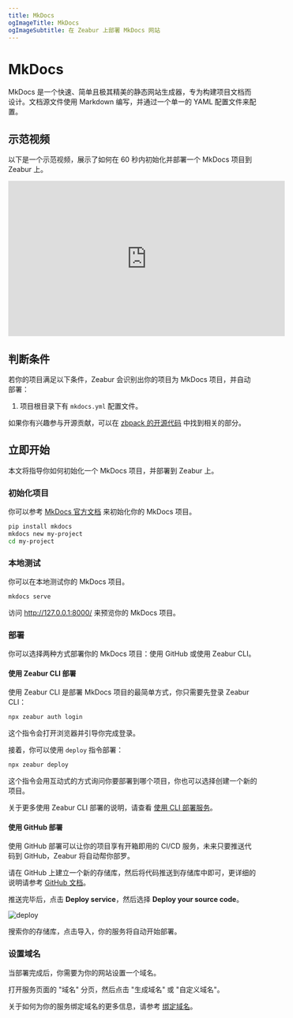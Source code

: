 ```yaml
---
title: MkDocs
ogImageTitle: MkDocs
ogImageSubtitle: 在 Zeabur 上部署 MkDocs 网站
---
```


# MkDocs

MkDocs 是一个快速、简单且极其精美的静态网站生成器，专为构建项目文档而设计。文档源文件使用 Markdown 编写，并通过一个单一的 YAML 配置文件来配置。

## 示范视频

以下是一个示范视频，展示了如何在 60 秒内初始化并部署一个 MkDocs 项目到 Zeabur 上。

<iframe style={{marginTop: 12}} width="560" height="315"
        src="https://www.youtube.com/embed/DYlpqWQgQEM?si=geEMw0kQOnIEEZAC" title="YouTube video player" frameborder="0"
        allow="accelerometer; autoplay; clipboard-write; encrypted-media; gyroscope; picture-in-picture; web-share"
        referrerpolicy="strict-origin-when-cross-origin" allowfullscreen></iframe>

## 判断条件

若你的项目满足以下条件，Zeabur 会识别出你的项目为 MkDocs 项目，并自动部署：

1. 项目根目录下有 `mkdocs.yml` 配置文件。

如果你有兴趣参与开源贡献，可以在 [zbpack 的开源代码](https://github.com/zeabur/zbpack/tree/main/internal/static) 中找到相关的部分。

## 立即开始

本文将指导你如何初始化一个 MkDocs 项目，并部署到 Zeabur 上。

### 初始化项目

你可以参考 [MkDocs 官方文档](https://www.mkdocs.org/getting-started/) 来初始化你的 MkDocs 项目。

```bash
pip install mkdocs
mkdocs new my-project
cd my-project
```

### 本地测试

你可以在本地测试你的 MkDocs 项目。

```bash
mkdocs serve
```

访问 http://127.0.0.1:8000/ 来预览你的 MkDocs 项目。

### 部署

你可以选择两种方式部署你的 MkDocs 项目：使用 GitHub 或使用 Zeabur CLI。

#### 使用 Zeabur CLI 部署

使用 Zeabur CLI 是部署 MkDocs 项目的最简单方式，你只需要先登录 Zeabur CLI：

```bash
npx zeabur auth login
```

这个指令会打开浏览器并引导你完成登录。

接着，你可以使用 `deploy` 指令部署：

```bash
npx zeabur deploy
```

这个指令会用互动式的方式询问你要部署到哪个项目，你也可以选择创建一个新的项目。

关于更多使用 Zeabur CLI 部署的说明，请查看 [使用 CLI 部署服务](../deploy/deploy-with-cli)。

#### 使用 GitHub 部署

使用 GitHub 部署可以让你的项目享有开箱即用的 CI/CD 服务，未来只要推送代码到 GitHub，Zeabur 将自动帮你部罗。

请在 GitHub 上建立一个新的存储库，然后将代码推送到存储库中即可，更详细的说明请参考 [GitHub 文档](https://docs.github.com/en/github/importing-your-projects-to-github/adding-an-existing-project-to-github-using-the-command-line)。

推送完毕后，点击 **Deploy service**，然后选择 **Deploy your source code**。

![deploy](/deploy/common/select-service.en-US.png)

搜索你的存储库，点击导入，你的服务将自动开始部署。

### 设置域名

当部署完成后，你需要为你的网站设置一个域名。

打开服务页面的 "域名" 分页，然后点击 "生成域名" 或 "自定义域名"。

关于如何为你的服务绑定域名的更多信息，请参考 [绑定域名](../deploy/domain-binding)。
